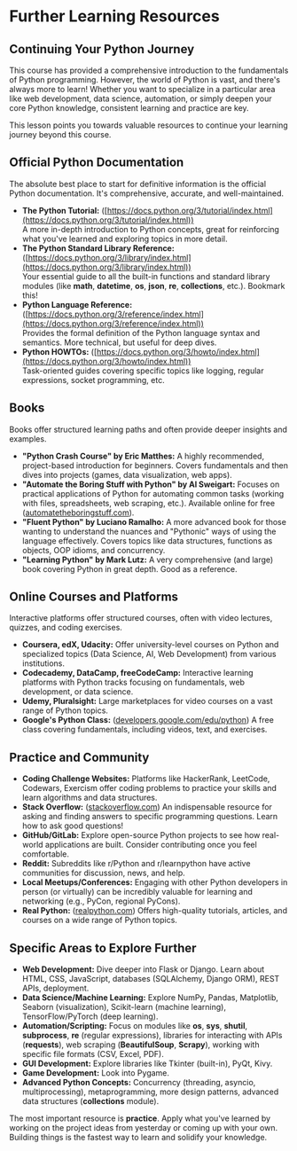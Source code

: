 
# Further Learning Resources


## Continuing Your Python Journey
<section id="further-learning-resources"></section>

This course has provided a comprehensive introduction to the fundamentals of Python programming. However, the world of Python is vast, and there's always more to learn! Whether you want to specialize in a particular area like web development, data science, automation, or simply deepen your core Python knowledge, consistent learning and practice are key.

This lesson points you towards valuable resources to continue your learning journey beyond this course.

## Official Python Documentation
<section id="official-python-documentation"></section>

The absolute best place to start for definitive information is the official Python documentation. It's comprehensive, accurate, and well-maintained.

*   **The Python Tutorial:** ([https://docs.python.org/3/tutorial/index.html](https://docs.python.org/3/tutorial/index.html)) <br />A more in-depth introduction to Python concepts, great for reinforcing what you've learned and exploring topics in more detail.
*   **The Python Standard Library Reference:** ([https://docs.python.org/3/library/index.html](https://docs.python.org/3/library/index.html)) <br />Your essential guide to all the built-in functions and standard library modules (like **math**, **datetime**, **os**, **json**, **re**, **collections**, etc.). Bookmark this!
*   **Python Language Reference:** ([https://docs.python.org/3/reference/index.html](https://docs.python.org/3/reference/index.html)) <br />Provides the formal definition of the Python language syntax and semantics. More technical, but useful for deep dives.
*   **Python HOWTOs:** ([https://docs.python.org/3/howto/index.html](https://docs.python.org/3/howto/index.html)) <br />Task-oriented guides covering specific topics like logging, regular expressions, socket programming, etc.

## Books

Books offer structured learning paths and often provide deeper insights and examples.

*   **"Python Crash Course" by Eric Matthes:** A highly recommended, project-based introduction for beginners. Covers fundamentals and then dives into projects (games, data visualization, web apps).
*   **"Automate the Boring Stuff with Python" by Al Sweigart:** Focuses on practical applications of Python for automating common tasks (working with files, spreadsheets, web scraping, etc.). Available online for free ([automatetheboringstuff.com](https://automatetheboringstuff.com/)).
*   **"Fluent Python" by Luciano Ramalho:** A more advanced book for those wanting to understand the nuances and "Pythonic" ways of using the language effectively. Covers topics like data structures, functions as objects, OOP idioms, and concurrency.
*   **"Learning Python" by Mark Lutz:** A very comprehensive (and large) book covering Python in great depth. Good as a reference.

## Online Courses and Platforms

Interactive platforms offer structured courses, often with video lectures, quizzes, and coding exercises.

*   **Coursera, edX, Udacity:** Offer university-level courses on Python and specialized topics (Data Science, AI, Web Development) from various institutions.
*   **Codecademy, DataCamp, freeCodeCamp:** Interactive learning platforms with Python tracks focusing on fundamentals, web development, or data science.
*   **Udemy, Pluralsight:** Large marketplaces for video courses on a vast range of Python topics.
*   **Google's Python Class:** ([developers.google.com/edu/python](https://developers.google.com/edu/python)) A free class covering fundamentals, including videos, text, and exercises.

## Practice and Community

*   **Coding Challenge Websites:** Platforms like HackerRank, LeetCode, Codewars, Exercism offer coding problems to practice your skills and learn algorithms and data structures.
*   **Stack Overflow:** ([stackoverflow.com](https://stackoverflow.com/questions/tagged/python)) An indispensable resource for asking and finding answers to specific programming questions. Learn how to ask good questions!
*   **GitHub/GitLab:** Explore open-source Python projects to see how real-world applications are built. Consider contributing once you feel comfortable.
*   **Reddit:** Subreddits like r/Python and r/learnpython have active communities for discussion, news, and help.
*   **Local Meetups/Conferences:** Engaging with other Python developers in person (or virtually) can be incredibly valuable for learning and networking (e.g., PyCon, regional PyCons).
*   **Real Python:** ([realpython.com](https://realpython.com/)) Offers high-quality tutorials, articles, and courses on a wide range of Python topics.

## Specific Areas to Explore Further

*   **Web Development:** Dive deeper into Flask or Django. Learn about HTML, CSS, JavaScript, databases (SQLAlchemy, Django ORM), REST APIs, deployment.
*   **Data Science/Machine Learning:** Explore NumPy, Pandas, Matplotlib, Seaborn (visualization), Scikit-learn (machine learning), TensorFlow/PyTorch (deep learning).
*   **Automation/Scripting:** Focus on modules like **os**, **sys**, **shutil**, **subprocess**, **re** (regular expressions), libraries for interacting with APIs (**requests**), web scraping (**BeautifulSoup**, **Scrapy**), working with specific file formats (CSV, Excel, PDF).
*   **GUI Development:** Explore libraries like Tkinter (built-in), PyQt, Kivy.
*   **Game Development:** Look into Pygame.
*   **Advanced Python Concepts:** Concurrency (threading, asyncio, multiprocessing), metaprogramming, more design patterns, advanced data structures (**collections** module).

The most important resource is **practice**. Apply what you've learned by working on the project ideas from yesterday or coming up with your own. Building things is the fastest way to learn and solidify your knowledge.

